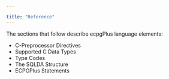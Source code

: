 ---

title: "Reference"
---

<div id="reference" class="registered_link"></div>

The sections that follow describe ecpgPlus language elements:

- C-Preprocessor Directives
- Supported C Data Types
- Type Codes
- The SQLDA Structure
- ECPGPlus Statements
